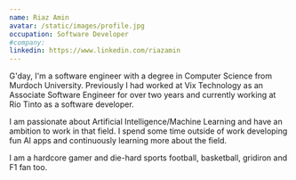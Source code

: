 ```yaml
---
name: Riaz Amin
avatar: /static/images/profile.jpg
occupation: Software Developer
#company:
linkedin: https://www.linkedin.com/riazamin
---
```


G'day, I'm a software engineer with a degree in Computer Science from Murdoch University. Previously I had worked at Vix Technology as an Associate Software Engineer for over two years and currently working at Rio Tinto as a software developer.

I am passionate about Artificial Intelligence/Machine Learning and have an ambition to work in that field. I spend some time outside of work developing fun AI apps and continuously learning more about the field.

I am a hardcore gamer and die-hard sports football, basketball, gridiron and F1 fan too.
